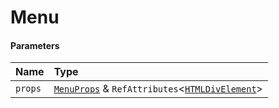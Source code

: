 # Menu

#### Parameters

| Name    | Type                                                                                                                                        |
| :------ | :------------------------------------------------------------------------------------------------------------------------------------------ |
| `props` | [`MenuProps`](/components/menu/props.md) & `RefAttributes`\<[`HTMLDivElement`](https://developer.mozilla.org/docs/Web/API/HTMLDivElement)\> |
